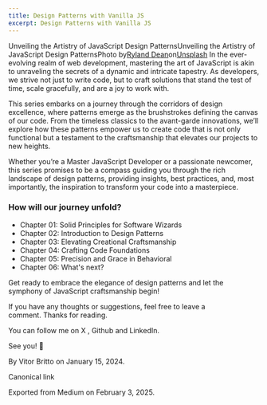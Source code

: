 ```yaml
---
title: Design Patterns with Vanilla JS
excerpt: Design Patterns with Vanilla JS
---
```


Unveiling the Artistry of JavaScript Design PatternsUnveiling the Artistry of JavaScript Design PatternsPhoto by[Ryland Dean](https://unsplash.com/@ryland_dean?utm_source=medium&utm_medium=referral)on[Unsplash](https://unsplash.com?utm_source=medium&utm_medium=referral)
In the ever-evolving realm of web development, mastering the art of JavaScript is akin to unraveling the secrets of a dynamic and intricate tapestry. As developers, we strive not just to write code, but to craft solutions that stand the test of time, scale gracefully, and are a joy to work with.


This series embarks on a journey through the corridors of design excellence, where patterns emerge as the brushstrokes defining the canvas of our code. From the timeless classics to the avant-garde innovations, we’ll explore how these patterns empower us to create code that is not only functional but a testament to the craftsmanship that elevates our projects to new heights.


Whether you’re a Master JavaScript Developer or a passionate newcomer, this series promises to be a compass guiding you through the rich landscape of design patterns, providing insights, best practices, and, most importantly, the inspiration to transform your code into a masterpiece.


### How will our journey unfold?


- Chapter 01: Solid Principles for Software Wizards
- Chapter 02: Introduction to Design Patterns
- Chapter 03: Elevating Creational Craftsmanship
- Chapter 04: Crafting Code Foundations
- Chapter 05: Precision and Grace in Behavioral
- Chapter 06: What's next?


Get ready to embrace the elegance of design patterns and let the symphony of JavaScript craftsmanship begin!


If you have any thoughts or suggestions, feel free to leave a comment. Thanks for reading.


You can follow me on X , Github and LinkedIn.


See you! 👋


By Vitor Britto on January 15, 2024.


Canonical link


Exported from Medium on February 3, 2025.

